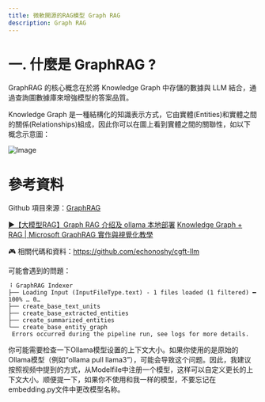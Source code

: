 ```yaml
---
title: 微軟開源的RAG模型 Graph RAG
description: Graph RAG
---
```


# 一. 什麼是 GraphRAG ?

GraphRAG 的核心概念在於將 Knowledge Graph 中存儲的數據與 LLM 結合，通過查詢圖數據庫來增強模型的答案品質。

Knowledge Graph 是一種結構化的知識表示方式，它由實體(Entities)和實體之間的關係(Relationships)組成，因此你可以在圖上看到實體之間的關聯性，如以下概念示意圖：

<img
  alt='Image'
  src='https://miro.medium.com/v2/resize:fit:720/format:webp/0*AvPfmzJP5EWBvCx3.jpg'
/>

# 參考資料

Github 項目來源：[GraphRAG](https://github.com/microsoft/graphrag)

[▶【大模型RAG】Graph RAG 介绍及 ollama 本地部署](https://www.youtube.com/watch?v=tFLJUXsKGsc)
[Knowledge Graph + RAG | Microsoft GraphRAG 實作與視覺化教學](https://medium.com/@cch.chichieh/knowledge-graph-rag-microsoft-graphrag-%E5%AF%A6%E4%BD%9C%E8%88%87%E8%A6%96%E8%A6%BA%E5%8C%96%E6%95%99%E5%AD%B8-ac07991855e6)

🎮 相關代碼和資料：https://github.com/echonoshy/cgft-llm

可能會遇到的問題：

```
⠸ GraphRAG Indexer
├── Loading Input (InputFileType.text) - 1 files loaded (1 filtered) ━ 100% … 0…
├── create_base_text_units
├── create_base_extracted_entities
├── create_summarized_entities
└── create_base_entity_graph
 Errors occurred during the pipeline run, see logs for more details.
```

你可能需要检查一下Ollama模型设置的上下文大小。如果你使用的是原始的Ollama模型（例如“ollama pull llama3”），可能会导致这个问题。因此，我建议按照视频中提到的方式，从Modelfile中注册一个模型，这样可以自定义更长的上下文大小。顺便提一下，如果你不使用和我一样的模型，不要忘记在embedding.py文件中更改模型名称。
